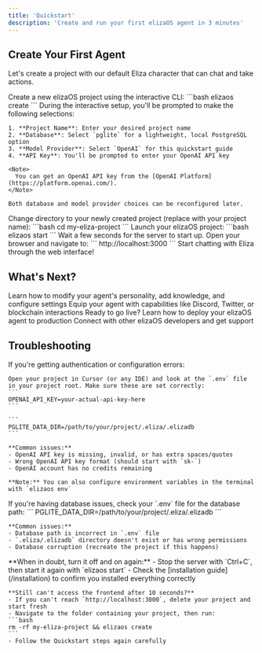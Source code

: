 ```yaml
---
title: 'Quickstart'
description: 'Create and run your first elizaOS agent in 3 minutes'
---
```


## Create Your First Agent

Let's create a project with our default Eliza character that can chat and take actions.

<Steps>
  <Step title="Create Your Project">
    Create a new elizaOS project using the interactive CLI:
    ```bash
    elizaos create
    ```
  </Step>

  <Step title="Configure Your Project">
    During the interactive setup, you'll be prompted to make the following selections:

    1. **Project Name**: Enter your desired project name
    2. **Database**: Select `pglite` for a lightweight, local PostgreSQL option
    3. **Model Provider**: Select `OpenAI` for this quickstart guide
    4. **API Key**: You'll be prompted to enter your OpenAI API key

    <Note>
      You can get an OpenAI API key from the [OpenAI Platform](https://platform.openai.com/).
    </Note>
    
    Both database and model provider choices can be reconfigured later.
  </Step>

  <Step title="Navigate to Your Project">
    Change directory to your newly created project (replace with your project name):
    ```bash
    cd my-eliza-project
    ```
  </Step>

  <Step title="Start Your Agent">
    Launch your elizaOS project:
    ```bash
    elizaos start
    ```
    Wait a few seconds for the server to start up.
  </Step>

  <Step title="Chat with Your Agent">
    Open your browser and navigate to:
    ```
    http://localhost:3000
    ```
    Start chatting with Eliza through the web interface!
  </Step>
</Steps>

## What's Next?

<CardGroup cols={2}>
  <Card title="Customize Your Agent" icon="palette" href="/development">
    Learn how to modify your agent's personality, add knowledge, and configure settings
  </Card>
  <Card title="Add Plugins" icon="puzzle-piece" href="/plugins">
    Equip your agent with capabilities like Discord, Twitter, or blockchain interactions
  </Card>
  <Card title="Deploy Your Agent" icon="rocket" href="/guides/plugin-publishing-guide">
    Ready to go live? Learn how to deploy your elizaOS agent to production
  </Card>
  <Card title="Join the Community" icon="users" href="https://discord.gg/ai16z">
    Connect with other elizaOS developers and get support
  </Card>
</CardGroup>

## Troubleshooting

<AccordionGroup>
  <Accordion icon="key" title="API key issues">
    If you're getting authentication or configuration errors:
    
    Open your project in Cursor (or any IDE) and look at the `.env` file in your project root. Make sure these are set correctly:
    ```
    OPENAI_API_KEY=your-actual-api-key-here
    ```
    
    ```
    PGLITE_DATA_DIR=/path/to/your/project/.eliza/.elizadb
    ```
    
    **Common issues:**
    - OpenAI API key is missing, invalid, or has extra spaces/quotes
    - Wrong OpenAI API key format (should start with `sk-`)
    - OpenAI account has no credits remaining
    
    **Note:** You can also configure environment variables in the terminal with `elizaos env`
  </Accordion>

  <Accordion icon="database" title="Database connection issues">
    If you're having database issues, check your `.env` file for the database path:
    ```
    PGLITE_DATA_DIR=/path/to/your/project/.eliza/.elizadb
    ```
    
    **Common issues:**
    - Database path is incorrect in `.env` file
    - `.eliza/.elizadb` directory doesn't exist or has wrong permissions
    - Database corruption (recreate the project if this happens)
  </Accordion>

  <Accordion icon="wrench" title="Other Common Issues">
    **When in doubt, turn it off and on again:**
    - Stop the server with `Ctrl+C`, then start it again with `elizaos start`
    - Check the [installation guide](/installation) to confirm you installed everything correctly
    
    **Still can't access the frontend after 10 seconds?**
    - If you can't reach `http://localhost:3000`, delete your project and start fresh
    - Navigate to the folder containing your project, then run:
    ```bash
    rm -rf my-eliza-project && elizaos create
    ```
    - Follow the Quickstart steps again carefully
  </Accordion>
</AccordionGroup>